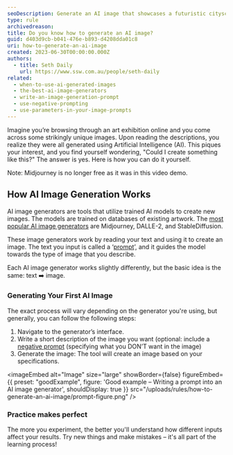 ```yaml
---
seoDescription: Generate an AI image that showcases a futuristic cityscape with towering skyscrapers and flying cars zipping by, highlighting human innovation and progress.
type: rule
archivedreason:
title: Do you know how to generate an AI image?
guid: d403d9cb-b041-476e-b893-d4208dda01c8
uri: how-to-generate-an-ai-image
created: 2023-06-30T00:00:00.000Z
authors:
  - title: Seth Daily
    url: https://www.ssw.com.au/people/seth-daily
related:
  - when-to-use-ai-generated-images
  - the-best-ai-image-generators
  - write-an-image-generation-prompt
  - use-negative-prompting
  - use-parameters-in-your-image-prompts
---
```


Imagine you’re browsing through an art exhibition online and you come across some strikingly unique images. Upon reading the descriptions, you realize they were all generated using Artificial Intelligence (AI). This piques your interest, and you find yourself wondering, "Could I create something like this?" The answer is yes. Here is how you can do it yourself.
<youtubeEmbed url="https://www.youtube.com/embed/zf4z8A-OWBY" description="Video: How To Generate INSANE AI Art For Beginners (2 min)" />

Note: Midjourney is no longer free as it was in this video demo.

## How AI Image Generation Works

AI image generators are tools that utilize trained AI models to create new images. The models are trained on databases of existing artwork. The [most popular AI image generators](/the-best-ai-image-generators) are Midjourney, DALLE-2, and StableDiffusion.

These image generators work by reading your text and using it to create an image. The text you input is called a ‘[prompt](/write-an-image-prompt)’, and it guides the model towards the type of image that you describe.

Each AI image generator works slightly differently, but the basic idea is the same: text ➡️ image.

### Generating Your First AI Image

The exact process will vary depending on the generator you're using, but generally, you can follow the following steps:

1. Navigate to the generator’s interface.
2. Write a short description of the image you want
   (optional: include a [negative prompt](/use-negative-prompting) (specifying what you DON’T want in the image)
3. Generate the image: The tool will create an image based on your specifications.

<imageEmbed
  alt="Image"
  size="large"
  showBorder={false}
  figureEmbed={{
    preset: "goodExample",
    figure: 'Good example – Writing a prompt into an AI image generator',
    shouldDisplay: true
  }}
  src="/uploads/rules/how-to-generate-an-ai-image/prompt-figure.png"
/>

### Practice makes perfect

The more you experiment, the better you'll understand how different inputs affect your results. Try new things and make mistakes – it's all part of the learning process!